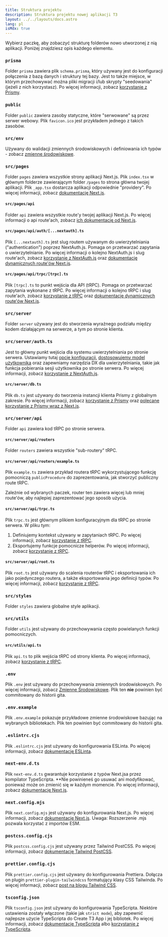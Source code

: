 ```yaml
---
title: Struktura projektu
description: Struktura projektu nowej aplikacji T3
layout: ../../layouts/docs.astro
lang: pl
isMdx: true
---
```



Wybierz paczkę, aby zobaczyć strukturę folderów nowo utworzonej z nią aplikacji. Poniżej znajdziesz opis każdego elementu.

<Form />

<Diagram />

<div data-components="prisma">

### `prisma`

Folder `prisma` zawiera plik `schema.prisma`, który używany jest do konfiguracji połączenia z bazą danych i struktury tej bazy. Jest to także miejsce, w którym przechowywać można pliki migracji i/lub skrypty "seedowania" (jeżeli z nich korzystasz). Po więcej informacji, zobacz [korzystanie z Prismy](/pl/usage/prisma).

</div>
<div>

### `public`

Folder `public` zawiera zasoby statyczne, które "serwowane" są przez serwer webowy. Plik `favicon.ico` jest przykładem jednego z takich zasobów.

</div>
<div>

### `src/env`

Używany do walidacji zmiennych środowiskowych i definiowania ich typów - zobacz [zmienne środowiskowe](/pl/usage/env-variables).

</div>
<div>

### `src/pages`

Folder `pages` zawiera wszystkie strony aplikacji Next.js. Plik `index.tsx` w głównym folderze zawierającym folder `/pages` to strona główna twojej aplikacji. Plik `_app.tsx` dostarcza aplikacji odpowiednie "providery". Po więcej informacji, zobacz [dokumentację Next.js](https://nextjs.org/docs/basic-features/pages).

</div>
<div data-components="nextauth trpc">

#### `src/pages/api`

Folder `api` zawiera wszystkie route'y twojej aplikacji Next.js. Po więcej informacji o api route'ach, zobacz [ich dokumentację od Next.js](https://nextjs.org/docs/api-routes/introduction).

</div>
<div data-components="nextauth">

#### `src/pages/api/auth/[...nextauth].ts`

Plik `[...nextauth].ts` jest slug routem używanym do uwierzytelniania ("authentication") poprzez NextAuth.js. Pomaga on przetwarzać zapytania o uwierzytelnianie. Po więcej informacji o kolejno NextAuth.js i slug route'ach, zobacz [korzystanie z NextAuth.js](/pl/usage/next-auth) oraz [dokumentację dynamicznych route'ów Next.js](https://nextjs.org/docs/routing/dynamic-routes).

</div>
<div data-components="trpc">

#### `src/pages/api/trpc/[trpc].ts`

Plik `[trpc].ts` to punkt wejścia dla API (tRPC). Pomaga on przetwarzać zapytania wykonane z tRPC. Po więcej informacji o kolejno tRPC i slug route'ach, zobacz [korzystanie z tRPC](/pl/usage/trpc#-pagesapitrpctrpcts) oraz [dokumentację dynamicznych route'ów Next.js](https://nextjs.org/docs/routing/dynamic-routes).

</div>
<div data-components="trpc prisma nextauth">

### `src/server`

Folder `server` używany jest do stworzenia wyraźnego podziału między kodem działającym na serwerze, a tym po stronie klienta.

</div>
<div data-components="nextauth+trpc">

### `src/server/auth.ts`

Jest to główny punkt wejścia dla systemu uwierzytelniania po stronie serwera. Ustawiamy tutaj [opcje konfiguracji](/pl/usage/next-auth), [dostosowujemy model użytkownika](/pl/usage/next-auth#inclusion-of-userid-on-the-session) oraz zapewniamy narzędzia DX dla uwierzytelniania, takie jak funkcja pobierania sesji użytkownika po stronie serwera. Po więcej informacji, zobacz [korzystanie z NextAuth.js](/pl/usage/next-auth#korzystanie-z-trpc).

</div>
<div data-components="prisma">

#### `src/server/db.ts`

Plik `db.ts` jest używany do tworzenia instancji klienta Prismy z globalnym zakresie. Po więcej informacji, zobacz [korzystanie z Prismy](/pl/usage/prisma#prisma-client) oraz [polecane korzystanie z Prismy wraz z Next.js](https://www.prisma.io/docs/guides/database/troubleshooting-orm/help-articles/nextjs-prisma-client-dev-practices).

</div>
<div data-components="trpc">

### `src/server/api`

Folder `api` zawiera kod tRPC po stronie serwera.

</div>
<div data-components="trpc">

#### `src/server/api/routers`

Folder `routers` zawiera wszystkie "sub-routery" tRPC.

</div>
<div data-components="trpc">

#### `src/server/api/routers/example.ts`

Plik `example.ts` zawiera przykład routera tRPC wykorzystującego funkcję pomocniczą `publicProcedure` do zaprezentowania, jak stworzyć publiczny route tRPC.

Zależnie od wybranych paczek, router ten zawiera więcej lub mniej route'ów, aby najlepiej zaprezentować jego sposób użycia.

</div>
<div data-components="trpc">

#### `src/server/api/trpc.ts`

Plik `trpc.ts` jest głównym plikiem konfiguracyjnym dla tRPC po stronie serwera. W pliku tym:

1. Definiujemy kontekst używany w zapytaniach tRPC. Po więcej informacji, zobacz [korzystanie z tRPC](usage/trpc#-serverapitrpcts).
2. Eksportujemy funkcje pomocnicze helperów. Po więcej informacji, zobacz [korzystanie z tRPC](usage/trpc#-serverapitrpcts).

</div>

<div data-components="trpc">

#### `src/server/api/root.ts`

Plik `root.ts` jest używany do scalenia routerów tRPC i eksportowania ich jako pojedynczego routera, a także eksportowania jego definicji typów. Po więcej informacji, zobacz [korzystanie z tRPC](/pl/usage/trpc#-serverapirootts).

</div>
<div>

### `src/styles`

Folder `styles` zawiera globalne style aplikacji.

</div>
<div data-components="trpc">

### `src/utils`

Folder `utils` jest używany do przechowywania często powielanych funkcji pomocniczych.

</div>
<div data-components="trpc">

#### `src/utils/api.ts`

Plik `api.ts` to plik wejścia tRPC od strony klienta. Po więcej informacji, zobacz [korzystanie z tRPC](/pl/usage/trpc#-utilsapits).

</div>
<div>

### `.env`

Plik `.env` jest używany do przechowywania zmiennych środowiskowych. Po więcej informacji, zobacz [Zmienne Środowiskowe](usage/env-variables). Plik ten **nie** powinien być commitowany do historii gita.

</div>
<div>

### `.env.example`

Plik `.env.example` pokazuje przykładowe zmienne środowiskowe bazując na wybranych bibliotekach. Plik ten powinien być commitowany do historii gita.

</div>
<div>

### `.eslintrc.cjs`

Plik `.eslintrc.cjs` jest używany do konfigurowania ESLinta. Po więcej informacji, zobacz [dokumentację ESLinta](https://eslint.org/docs/latest/user-guide/configuring/configuration-files).

</div>
<div>

### `next-env.d.ts`

Plik `next-env.d.ts` gwarantuje korzystanie z typów Next.jsa przez kompilator TypeScripta. \*\*Nie powinieneś go usuwać ani modyfikować, ponieważ może on zmienić się w każdym momencie. Po więcej informacji, zobacz [dokumentację Next.js](https://nextjs.org/docs/basic-features/typescript#existing-projects).

</div>
<div>

### `next.config.mjs`

Plik `next.config.mjs` jest używany do konfigurowania Next.js. Po więcej informacji, zobacz [dokumentację Next.js](https://nextjs.org/docs/api-reference/next.config.js/introduction). Uwaga: Rozszerzenie .mjs pozwala korzystać z importów ESM.

</div>
<div data-components="tailwind">

### `postcss.config.cjs`

Plik `postcss.config.cjs` jest używany przez Tailwind PostCSS. Po więcej informacji, zobacz [dokumentację Tailwind PostCSS](https://tailwindcss.com/docs/installation/using-postcss).

</div>
<div data-components="tailwind">

### `prettier.config.cjs`

Plik `prettier.config.cjs` jest używany do konfigurowania Prettiera. Dołącza on plugin `prettier-plugin-tailwindcss` formatujący klasy CSS Tailwinda. Po więcej informacji, zobacz [post na blogu Tailwind CSS](https://tailwindcss.com/blog/automatic-class-sorting-with-prettier).

</div>
<div>

### `tsconfig.json`

Plik `tsconfig.json` jest używany do konfigurowania TypeScripta. Niektóre ustawienia zostały włączone (takie jak `strict mode`), aby zapewnić najlepsze użycie TypeScripta do Create T3 App i jej bibliotek. Po więcej informacji, zobacz [dokumentację TypeScripta](https://www.typescriptlang.org/docs/handbook/tsconfig-json.html) albo [korzystanie z TypeScripta](/pl/usage/typescript).

</div>
